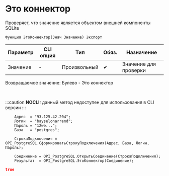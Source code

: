 ﻿---
sidebar_position: 3
---


# Это коннектор 
 Проверяет, что значение является объектом внешней компоненты SQLite



`Функция ЭтоКоннектор(Знач Значение) Экспорт`

  | Параметр | CLI опция | Тип | Обяз. | Назначение |
  |-|-|-|-|-|
  | Значение | - | Произвольный | &#x2714; | Значение для проверки |

  
  Возвращаемое значение:   Булево -  Это коннектор

<br/>


:::caution
**NOCLI:** данный метод недоступен для использования в CLI версии
:::
<br/>



```bsl title="Пример использования для 1С:Предприятие/OneScript"
    Адрес  = "93.125.42.204";
    Логин  = "bayselonarrend";
    Пароль = "12we...";
    База   = "postgres";

    СтрокаПодключения = OPI_PostgreSQL.СформироватьСтрокуПодключения(Адрес, База, Логин, Пароль);

    Соединение = OPI_PostgreSQL.ОткрытьСоединение(СтрокаПодключения);
    Результат  = OPI_PostgreSQL.ЭтоКоннектор(Соединение);
```
    



```json title="Результат"
true
```
